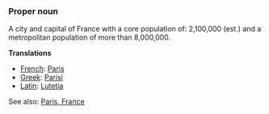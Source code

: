 ===Proper noun===

A city and capital of France with a core population of: 2,100,000 (est.) and a metropolitan population of more than 8,000,000.

'''Translations'''

*[[French]]: [[Paris]]
*[[Greek]]: [[Parisi]]
*[[Latin]]: [[Lutetia]]

See also: [[en:Paris, France|Paris, France]]